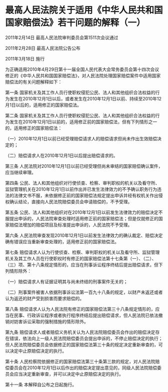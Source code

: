 # 最高人民法院关于适用《中华人民共和国国家赔偿法》若干问题的解释（一）

2011年2月14日 最高人民法院审判委员会第1511次会议通过

2011年2月28日 最高人民法院公告公布

2011年3月18日 施行

  

为正确适用2010年4月29日第十一届全国人民代表大会常务委员会第十四次会议修正的《中华人民共和国国家赔偿法》，对人民法院处理国家赔偿案件中适用国家赔偿法的有关问题解释如下：

第一条 国家机关及其工作人员行使职权侵犯公民、法人和其他组织合法权益的行为发生在2010年12月1日以后，或者发生在2010年12月1日以前、持续至2010年12月1日以后的，适用修正的国家赔偿法。

第二条 国家机关及其工作人员行使职权侵犯公民、法人和其他组织合法权益的行为发生在2010年12月1日以前的，适用修正前的国家赔偿法，但有下列情形之一的，适用修正的国家赔偿法：

（一）2010年12月1日以前已经受理赔偿请求人的赔偿请求但尚未作出生效赔偿决定的；

（二）赔偿请求人在2010年12月1日以后提出赔偿请求的。

第三条 人民法院对2010年12月1日以前已经受理但尚未审结的国家赔偿确认案件，应当继续审理。

第四条 公民、法人和其他组织对行使侦查、检察、审判职权的机关以及看守所、监狱管理机关在2010年12月1日以前作出并已发生法律效力的不予确认职务行为违法的法律文书不服，未依据修正前的国家赔偿法规定提出申诉并经有权机关作出侵权确认结论，直接向人民法院赔偿委员会申请赔偿的，不予受理。

第五条 公民、法人和其他组织对在2010年12月1日以前发生法律效力的赔偿决定不服提出申诉的，人民法院审查处理时适用修正前的国家赔偿法；但是仅就修正的国家赔偿法增加的赔偿项目及标准提出申诉的，人民法院不予受理。

第六条 人民法院审查发现2010年12月1日以前发生法律效力的确认裁定、赔偿决定确有错误应当重新审查处理的，适用修正前的国家赔偿法。

第七条 赔偿请求人认为行使侦查、检察、审判职权的机关以及看守所、监狱管理机关及其工作人员在行使职权时有修正的国家赔偿法第十七条第（一）、（二）、（三）项、第十八条规定情形的，应当在刑事诉讼程序终结后提出赔偿请求，但下列情形除外：

（一）赔偿请求人有证据证明其与尚未终结的刑事案件无关的；

（二）刑事案件被害人依据刑事诉讼法第一百九十八条的规定，以财产未返还或者认为返还的财产受到损害而要求赔偿的。

第八条 赔偿请求人认为人民法院有修正的国家赔偿法第三十八条规定情形的，应当在民事、行政诉讼程序或者执行程序终结后提出赔偿请求，但人民法院已依法撤销对妨害诉讼采取的强制措施的情形除外。

第九条 赔偿请求人或者赔偿义务机关认为人民法院赔偿委员会作出的赔偿决定存在错误，依法向上一级人民法院赔偿委员会提出申诉的，不停止赔偿决定的执行；但人民法院赔偿委员会依据修正的国家赔偿法第三十条的规定决定重新审查的，可以决定中止原赔偿决定的执行。

第十条 人民检察院依据修正的国家赔偿法第三十条第三款的规定，对人民法院赔偿委员会在2010年12月1日以后作出的赔偿决定提出意见的，同级人民法院赔偿委员会应当决定重新审查，并可以决定中止原赔偿决定的执行。

第十一条 本解释自公布之日起施行。